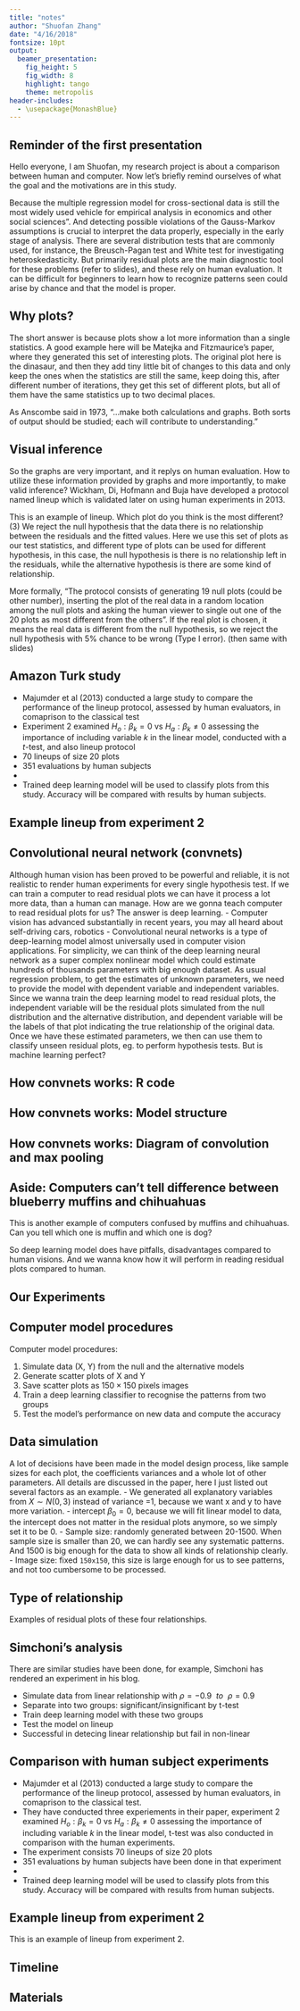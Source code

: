 ```yaml
---
title: "notes"
author: "Shuofan Zhang"
date: "4/16/2018"
fontsize: 10pt
output: 
  beamer_presentation:
    fig_height: 5
    fig_width: 8
    highlight: tango
    theme: metropolis
header-includes:
  - \usepackage{MonashBlue}
---
```


## Reminder of the first presentation
Hello everyone, I am Shuofan, my research project is about a comparison between human and computer. Now let's briefly remind ourselves of what the goal and the motivations are in this study.

Because the multiple regression model for cross-sectional data is still the most widely used vehicle for empirical analysis in economics and other social sciences". 
And detecting possible violations of the Gauss-Markov assumptions is crucial to interpret the data properly, especially in the early stage of analysis. There are several distribution tests that are commonly used, for instance, the Breusch-Pagan test and White test for investigating heteroskedasticity. 
But primarily residual plots are the main diagnostic tool for these problems (refer to slides), and these rely on human evaluation. It can be difficult for beginners to learn how to recognize patterns seen could arise by chance and that the model is proper.


## Why plots? 

The short answer is because plots show a lot more information than a single statistics. 
A good example here will be Matejka and Fitzmaurice's paper, where they generated this set of interesting plots. The original plot here is the dinasaur, and then they add tiny little bit of changes to this data and only keep the ones when the statistics are still the same, keep doing this, after different number of iterations, they get this set of different plots, but all of them have the same statistics up to two decimal places.

As Anscombe said in 1973,
"...make both calculations and graphs. Both sorts of output should be studied; each will contribute to understanding."


## Visual inference

So the graphs are very important, and it replys on human evaluation. How to utilize these information provided by graphs and more importantly, to make valid inference? 
Wickham, Di, Hofmann and Buja have developed a protocol named lineup which is validated later on using human experiments in 2013. 

This is an example of lineup. Which plot do you think is the most different? (3) We reject the null hypothesis that the data there is no relationship between the residuals and the fitted values.
Here we use this set of plots as our test statistics, and different type of plots can be used for different hypothesis, in this case, the null hypothesis is there is no relationship left in the residuals, while the alternative hypothesis is there are some kind of relationship.

More formally, "The protocol consists of generating 19 null plots (could be other number), inserting the plot of the real data in a random location among the null plots and asking the human viewer to single out one of the 20 plots as most different from the others". If the real plot is chosen, it means the real data is different from the null hypothesis, so we reject the null hypothesis with 5% chance to be wrong (Type I error). (then same with slides)


## Amazon Turk study
- Majumder et al (2013) conducted a large study to compare the performance of the lineup protocol, assessed by human evaluators, in comaprison to the classical test
- Experiment 2 examined $H_o: \beta_k=0$ vs $H_a: \beta_k\neq 0$ assessing the importance of including variable $k$ in the linear model, conducted with a $t$-test, and also lineup protocol
- 70 lineups of size 20 plots
- 351 evaluations by human subjects
-
- Trained deep learning model will be used to classify plots from this study. Accuracy will be compared with results by human subjects.

## Example lineup from experiment 2

## Convolutional neural network (convnets)
Although human vision has been proved to be powerful and reliable, it is not realistic to render human experiments for every single hypothesis test. If we can train a computer to read residual plots we can have it process a lot more data, than a human can manage.
How are we gonna teach computer to read residual plots for us? The answer is deep learning.
- Computer vision has advanced substantially in recent years, you may all heard about self-driving cars, robotics
- Convolutional neural networks is a type of deep-learning model almost universally used in computer vision applications.
For simplicity, we can think of the deep learning neural network as a super complex nonlinear model which could estimate hundreds of thousands parameters with big enough dataset. As usual regression problem, to get the estimates of unknown parameters, we need to provide the model with dependent variable and independent variables. Since we wanna train the deep learning model to read residual plots, the independent variable will be the residual plots simulated from the null distribution and the alternative distribution, and dependent variable will be the labels of that plot indicating the true relationship of the original data. Once we have these estimated parameters, we then can use them to classify unseen residual plots, eg. to perform hypothesis tests. But is machine learning perfect?

## How convnets works: R code

## How convnets works: Model structure

## How convnets works: Diagram of convolution and max pooling

## Aside: Computers can't tell difference between blueberry muffins and chihuahuas

This is another example of computers confused by muffins and chihuahuas. Can you tell which one is muffin and which one is dog? 

So deep learning model does have pitfalls, disadvantages compared to human visions. And we wanna know how it will perform in reading residual plots compared to human.

## Our Experiments

## Computer model procedures
Computer model procedures:

1. Simulate data (X, Y) from the null and the alternative models
2. Generate scatter plots of X and Y
3. Save scatter plots as $150\times150$ pixels images
4. Train a deep learning classifier to recognise the patterns from two groups
5. Test the model's performance on new data and compute the accuracy

## Data simulation {#sec:simulation}

A lot of decisions have been made in the model design process, like sample sizes for each plot, the coefficients variances and a whole lot of other parameters.
All details are discussed in the paper, here I just listed out several factors as an example. 
- We generated all explanatory variables from $X \sim N(0,3)$ instead of variance =1, because we want x and y to have more variation.
- intercept $\beta_0=0$, because we will fit linear model to data, the intercept does not matter in the residual plots anymore, so we simply set it to be 0.
- Sample size: randomly generated between 20-1500. When sample size is smaller than 20, we can hardly see any systematic patterns. And 1500 is big enough for the data to show all kinds of relationship clearly.
- Image size: fixed `150x150`, this size is large enough for us to see patterns, and not too cumbersome to be processed.

## Type of relationship

Examples of residual plots of these four relationships.

## Simchoni's analysis

There are similar studies have been done, for example, Simchoni has rendered an experiment in his blog.

- Simulate data from linear relationship with $\rho=-0.9\ \ to\ \ \rho=0.9$
- Separate into two groups: significant/insignificant by t-test
- Train deep learning model with these two groups
- Test the model on lineup 
- Successful in detecing linear relationship but fail in non-linear

## Comparison with human subject experiments

- Majumder et al (2013) conducted a large study to compare the performance of the lineup protocol, assessed by human evaluators, in comaprison to the classical test.
- They have conducted three experiements in their paper, experiment 2 examined $H_o: \beta_k=0$ vs $H_a: \beta_k\neq 0$ assessing the importance of including variable $k$ in the linear model, t-test was also conducted in comparison with the human experiments.
- The experiment consists 70 lineups of size 20 plots
- 351 evaluations by human subjects have been done in that experiment
-
- Trained deep learning model will be used to classify plots from this study. Accuracy will be compared with results from human subjects.


## Example lineup from experiment 2

This is an example of lineup from experiment 2.

## Timeline


## Materials

